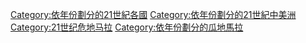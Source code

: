 [[Category:依年份劃分的21世紀各國|Category:依年份劃分的21世紀各國]]
[[Category:依年份劃分的21世紀中美洲|Category:依年份劃分的21世紀中美洲]]
[[Category:21世纪危地马拉|Category:21世纪危地马拉]]
[[Category:依年份劃分的瓜地馬拉|Category:依年份劃分的瓜地馬拉]]